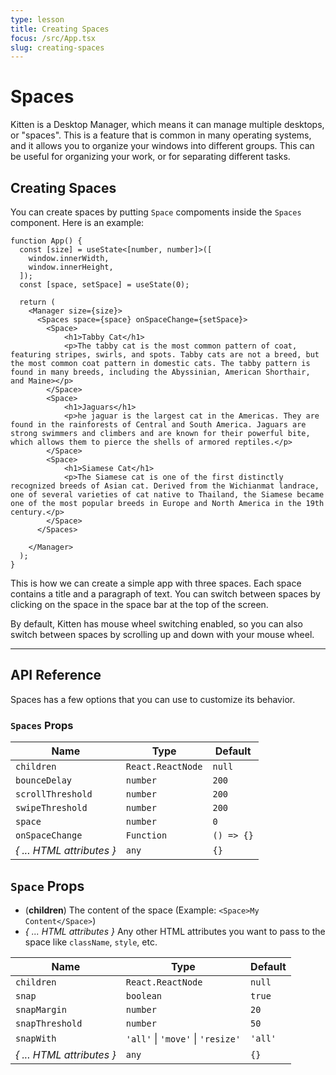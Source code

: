 ```yaml
---
type: lesson
title: Creating Spaces
focus: /src/App.tsx
slug: creating-spaces
---
```


# Spaces

Kitten is a Desktop Manager, which means it can manage multiple desktops, or "spaces". This is a feature that is common in many operating systems, and it allows you to organize your windows into different groups. This can be useful for organizing your work, or for separating different tasks.

## Creating Spaces

You can create spaces by putting `Space` compoments inside the `Spaces` component. Here is an example:

```tsx
function App() {
  const [size] = useState<[number, number]>([
    window.innerWidth,
    window.innerHeight,
  ]);
  const [space, setSpace] = useState(0);

  return (
    <Manager size={size}>
      <Spaces space={space} onSpaceChange={setSpace}>
        <Space>
            <h1>Tabby Cat</h1>
            <p>The tabby cat is the most common pattern of coat, featuring stripes, swirls, and spots. Tabby cats are not a breed, but the most common coat pattern in domestic cats. The tabby pattern is found in many breeds, including the Abyssinian, American Shorthair, and Maine></p>
        </Space>
        <Space>
            <h1>Jaguars</h1>
            <p>he jaguar is the largest cat in the Americas. They are found in the rainforests of Central and South America. Jaguars are strong swimmers and climbers and are known for their powerful bite, which allows them to pierce the shells of armored reptiles.</p>
        </Space>
        <Space>
            <h1>Siamese Cat</h1>
            <p>The Siamese cat is one of the first distinctly recognized breeds of Asian cat. Derived from the Wichianmat landrace, one of several varieties of cat native to Thailand, the Siamese became one of the most popular breeds in Europe and North America in the 19th century.</p>
        </Space>
      </Spaces>

    </Manager>
  );
}
```

This is how we can create a simple app with three spaces. Each space contains a title and a paragraph of text. You can switch between spaces by clicking on the space in the space bar at the top of the screen.

By default, Kitten has mouse wheel switching enabled, so you can also switch between spaces by scrolling up and down with your mouse wheel.

---

## API Reference

Spaces has a few options that you can use to customize its behavior.

### `Spaces` Props

| Name | Type | Default |
| ---- | ---- | ------- |
| `children` | `React.ReactNode` | `null` |
| `bounceDelay` | `number` | `200` |
| `scrollThreshold` | `number` | `200` |
| `swipeThreshold` | `number` | `200` |
| `space` | `number` | `0` |
| `onSpaceChange` | `Function` | `() => {}` |
| *\{ ... HTML attributes \}* | `any` | `{}` |

## `Space` Props

* (**children**) The content of the space (Example: `<Space>My Content</Space>`)
* *\{ ... HTML attributes \}* Any other HTML attributes you want to pass to the space like `className`, `style`, etc.

| Name | Type | Default |
| ---- | ---- | ------- |
| `children` | `React.ReactNode` | `null` |
| `snap` | `boolean` | `true` |
| `snapMargin` | `number` | `20` |
| `snapThreshold` | `number` | `50` |
| `snapWith` | `'all'` \| `'move'` \| `'resize'` | `'all'` |
| *\{ ... HTML attributes \}* | `any` | `{}` |
